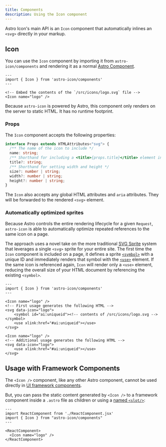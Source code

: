 ```yaml
---
title: Components
description: Using the Icon component
---
```


Astro Icon's main API is an `Icon` component that automatically inlines an `<svg>` directly in your markup.

## Icon

You can use the `Icon` component by importing it from `astro-icon/components` and rendering it as a normal [Astro Component](https://docs.astro.build/en/core-concepts/astro-components/).

```astro mark="Icon" {6}
---
import { Icon } from 'astro-icon/components'
---

<!-- Embed the contents of the `/src/icons/logo.svg` file -->
<Icon name="logo" />
```

Because `astro-icon` is powered by Astro, this component only renders on the server to static HTML. It has no runtime footprint.

### Props

The `Icon` component accepts the following properties:

```ts
interface Props extends HTMLAttributes<"svg"> {
  /** The name of the icon to include */
  name: string;
  /** Shorthand for including a <title>{props.title}</title> element in the SVG */
  title?: string;
  /** Shorthand for setting width and height */
  size?: number | string;
  width?: number | string;
  height?: number | string;
}
```

The `Icon` also accepts any global HTML attributes and `aria` attributes. They will be forwarded to the rendered `<svg>` element.

### Automatically optimized sprites

Because Astro controls the entire rendering lifecycle for a given `Request`, `astro-icon` is able to automatically optimize repeated references to the same icon on a page.

The approach uses a novel take on the more traditional [SVG Sprite](https://css-tricks.com/svg-sprites-use-better-icon-fonts/) system that leverages a single `<svg>` sprite for your entire site. The first time the `Icon` component is included on a page, it defines a sprite [`<symbol>`](https://developer.mozilla.org/en-US/docs/Web/SVG/Element/symbol) with a unique ID and immediately renders that symbol with the [`<use>`](https://developer.mozilla.org/en-US/docs/Web/SVG/Element/use) element. If the same icon is referenced again, `Icon` will render only a `<use>` element, reducing the overall size of your HTML document by referencing the existing `<symbol>`.

```astro
---
import { Icon } from 'astro-icon/components'
---

<Icon name="logo" />
<!-- First usage generates the following HTML -->
<svg data-icon="logo">
	<symbol id="ai:uniqueid"><!-- contents of /src/icons/logo.svg --></symbol>
	<use xlink:href="#ai:uniqueid"></use>
</svg>

<Icon name="logo" />
<!-- Additional usage generates the following HTML -->
<svg data-icon="logo">
	<use xlink:href="#ai:uniqueid"></use>
</svg>
```

## Usage with Framework Components

The `<Icon />` component, like any other Astro component, cannot be used directly in [UI framework components](https://docs.astro.build/en/core-concepts/framework-components/).

But, you can pass the static content generated by `<Icon />` to a framework component inside a `.astro` file as children or using a [named `<slot/>`](https://docs.astro.build/en/core-concepts/framework-components/#can-i-use-astro-components-inside-my-framework-components):

```astro
---
import ReactComponent from './ReactComponent.jsx'
import { Icon } from "astro-icon/components"
---

<ReactComponent>
  <Icon name="logo" />
</ReactComponent>
```
